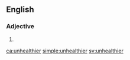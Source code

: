 ==English==

===Adjective===
{{head|en}}

# {{en-comparative of|unhealthy}}

[[ca:unhealthier]]
[[simple:unhealthier]]
[[sv:unhealthier]]